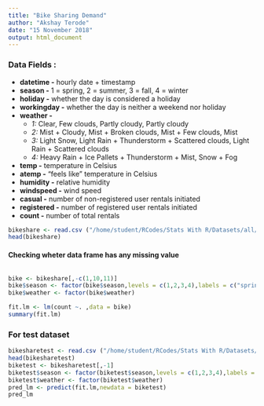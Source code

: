 ```yaml
---
title: "Bike Sharing Demand"
author: "Akshay Terode"
date: "15 November 2018"
output: html_document
---
```

### Data Fields : 
* **datetime -** hourly date + timestamp  
* **season -**  1 = spring, 2 = summer, 3 = fall, 4 = winter 
* **holiday -** whether the day is considered a holiday
* **workingday -** whether the day is neither a weekend nor holiday
* **weather -** 
  * *1:* Clear, Few clouds, Partly cloudy, Partly cloudy 
  * *2:* Mist + Cloudy, Mist + Broken clouds, Mist + Few clouds, Mist 
  * *3:* Light Snow, Light Rain + Thunderstorm + Scattered clouds, Light Rain + Scattered clouds 
  * *4:* Heavy Rain + Ice Pallets + Thunderstorm + Mist, Snow + Fog 
* **temp -** temperature in Celsius
* **atemp -** "feels like" temperature in Celsius
* **humidity -** relative humidity
* **windspeed -** wind speed
* **casual -** number of non-registered user rentals initiated
* **registered -** number of registered user rentals initiated
* **count -** number of total rentals
```r
bikeshare <- read.csv ("/home/student/RCodes/Stats With R/Datasets/all/train.csv")
head(bikeshare)
```
#### Checking wheter data frame has any missing value
```r

```

```r
bike <- bikeshare[,-c(1,10,11)]
bike$season <- factor(bike$season,levels = c(1,2,3,4),labels = c("spring","summer","fall","winter"))
bike$weather <- factor(bike$weather)
```
```r
fit.lm <- lm(count ~. ,data = bike)
summary(fit.lm)
```
### For test dataset
```r
bikesharetest <- read.csv ("/home/student/RCodes/Stats With R/Datasets/all/test.csv")
head(bikesharetest)
biketest <- bikesharetest[,-1]
biketest$season <- factor(biketest$season,levels = c(1,2,3,4),labels = c("spring","summer","fall","winter"))
biketest$weather <- factor(biketest$weather)
pred_lm <- predict(fit.lm,newdata = biketest)
pred_lm
```

